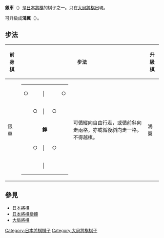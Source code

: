 {{Unreferenced|time=2007-09-01}}
{{japanese|japanese=銀車|kana=ぎんしゃ|romaji=Ginsha}}

'''銀車'''（{{lang|ja|ぎんしゃ}}）是[[日本將棋|日本將棋]]的棋子之一。只在[[大局將棋|大局將棋]]出現。

可升級成'''鴻翼'''（{{lang|ja|こうよく}}）。

== 步法 ==


{| border="1" cellspacing="0" cellpadding="3"
|----- bgcolor="#dddddd"
! 前身棋
! colspan="2" | 步法
! 升級棋
! colspan="2" | 步法
|-----
| 銀車 ||
{| border="1" cellspacing="0" cellpadding="3"
|-----
| ○ ||   || │ ||   || ○
|-----
|   || ○ || │ || ○ ||  
|-----
|   ||   || '''鎨''' ||   ||  
|-----
|   || ○ || │ || ○ ||  
|-----
|   ||   || │ ||   ||  
|}
| 可循縱向自由行走，或循前斜向走兩格，亦或循後斜向走一格。不得越棋。 || 鴻翼
|
{| border="1" cellspacing="0" cellpadding="3"
|-----
|   ||   ||   || │ ||  
|   ||  
|-----
|   ||   || ○ || │ || ○ ||   ||  
|-----
| ○ || ○ || ○ || '''鴻''' || ○ || ○ || ○
|-----
|   ||   || ○ || │ || ○ ||   ||  
|-----
|   ||   ||   || │ ||  
|   ||  
|}
| 可循縱向自由行走，或循橫向走三格，亦或循斜向走一格。不得越棋。
|}

== 參見 ==
*[[日本將棋|日本將棋]]
*[[日本將棋變體|日本將棋變體]]
*[[大局將棋|大局將棋]]

[[Category:日本將棋棋子|Category:日本將棋棋子]]
[[Category:大局將棋棋子|Category:大局將棋棋子]]